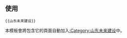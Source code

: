 {{未来建设|sect={{{sect|}}}|山东|Shandong Shadow.png|60px}}
<noinclude>[[Category:中国大陆未来建设模板|{{PAGENAME}}]]

== 使用 ==
<pre>{{山东未来建设}}</pre>
本模板會將包含它的頁面自動加入[[:Category:山东未来建设]]中。
</noinclude>